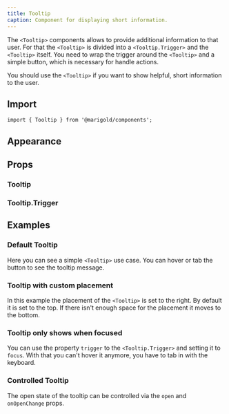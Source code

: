 ```yaml
---
title: Tooltip
caption: Component for displaying short information.
---
```


The `<Tooltip>` components allows to provide additional information to that user. For that the `<Tooltip>` is divided into a `<Tooltip.Trigger>` and the `<Tooltip>` itself. You need to wrap the trigger around the `<Tooltip>` and a simple button, which is necessary for handle actions.

You should use the `<Tooltip>` if you want to show helpful, short information to the user.

## Import

```tsx
import { Tooltip } from '@marigold/components';
```

## Appearance

<AppearanceTable component={title} />

## Props

### Tooltip

<PropsTable componentFile="Tooltip.tsx" />

### Tooltip.Trigger

<PropsTable componentFile="TooltipTrigger.tsx" />

## Examples

### Default Tooltip

Here you can see a simple `<Tooltip>` use case. You can hover or tab the button to see the tooltip message.

<ComponentDemo file="./tooltip-basic.demo.tsx" />

### Tooltip with custom placement

In this example the placement of the `<Tooltip>` is set to the right. By default it is set to the top. If there isn't enough space for the placement it moves to the bottom.

<ComponentDemo file="./tooltip-custom.demo.tsx" />

### Tooltip only shows when focused

You can use the property `trigger` to the `<Tooltip.Trigger>` and setting it to `focus`. With that you can't hover it anymore, you have to tab in with the keyboard.

<ComponentDemo file="./tooltip-focus.demo.tsx" />

### Controlled Tooltip

The open state of the tooltip can be controlled via the `open` and `onOpenChange` props.

<ComponentDemo file="./tooltip-pressed.demo.tsx" />
